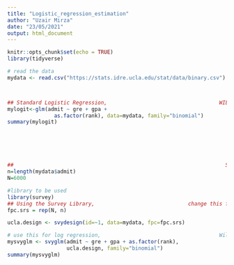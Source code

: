 ```yaml
---
title: "Logistic_regression_estimation"
author: "Uzair Mirza"
date: "23/05/2021"
output: html_document
---
```


```r
knitr::opts_chunk$set(echo = TRUE)
library(tidyverse)
```

```r

# read the data
mydata <- read.csv("https://stats.idre.ucla.edu/stat/data/binary.csv")



## Standard Logistic Regression,                                    WILL NOT BE USING THIS bc FPC, when refering surveys
mylogit<-glm(admit ~ gre + gpa +
               as.factor(rank), data=mydata, family="binomial")
summary(mylogit)






##                                                                    Survey Estimation for Logistic Regression
n=length(mydata$admit)
N=6000

#library to be used
library(survey)
## Using the Survey Library,                              change this for the type of clustering to be used
fpc.srs = rep(N, n)

ucla.design <- svydesign(id=~1, data=mydata, fpc=fpc.srs)

# use this for log regression,                                      Will be used as with the FPC 
mysvyglm <- svyglm(admit ~ gre + gpa + as.factor(rank), 
                   ucla.design, family="binomial")
summary(mysvyglm)
```

